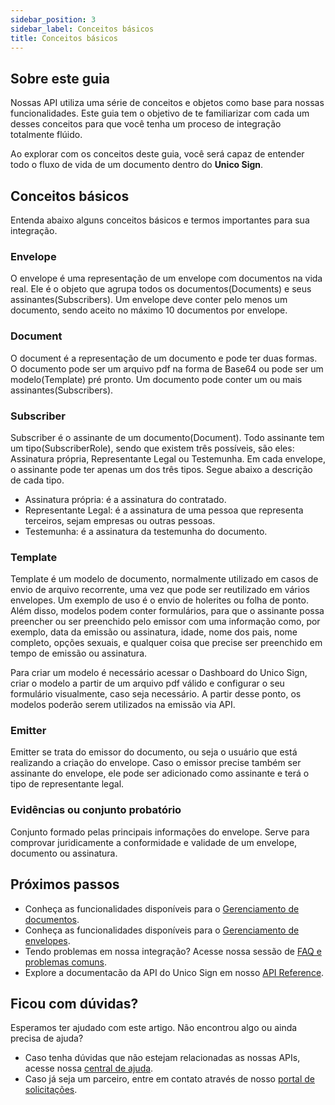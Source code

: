 ```yaml
---
sidebar_position: 3
sidebar_label: Conceitos básicos
title: Conceitos básicos
---
```


## Sobre este guia

Nossas API utiliza uma série de conceitos e objetos como base para nossas funcionalidades. Este guia tem o objetivo de te familiarizar com cada um desses conceitos para que você tenha um proceso de integração totalmente flúido.

Ao explorar com os conceitos deste guia, você será capaz de entender todo o fluxo de vida de um documento dentro do **Unico Sign**.

## Conceitos básicos

Entenda abaixo alguns conceitos básicos e termos importantes para sua integração.

### Envelope

O envelope é uma representação de um envelope com documentos na vida real. Ele é o objeto que agrupa todos os documentos(Documents) e seus assinantes(Subscribers). Um envelope deve conter pelo menos um documento, sendo aceito no máximo 10 documentos por envelope.

### Document

O document é a representação de um documento e pode ter duas formas. O documento pode ser um arquivo pdf na forma de Base64 ou pode ser um modelo(Template) pré pronto. Um documento pode conter um ou mais assinantes(Subscribers).

### Subscriber

Subscriber é o assinante de um documento(Document). Todo assinante tem um tipo(SubscriberRole), sendo que existem três possíveis, são eles: Assinatura própria, Representante Legal ou Testemunha. Em cada envelope, o assinante pode ter apenas um dos três tipos. Segue abaixo a descrição de cada tipo.

- Assinatura própria: é a assinatura do contratado.
- Representante Legal: é a assinatura de uma pessoa que representa terceiros, sejam empresas ou outras pessoas.
- Testemunha: é a assinatura da testemunha do documento.

### Template

Template é um modelo de documento, normalmente utilizado em casos de envio de arquivo recorrente, uma vez que pode ser reutilizado em vários envelopes. Um exemplo de uso é o envio de holerites ou folha de ponto. Além disso, modelos podem conter formulários, para que o assinante possa preencher ou ser preenchido pelo emissor com uma informação como, por exemplo, data da emissão ou assinatura, idade, nome dos pais, nome completo, opções sexuais, e qualquer coisa que precise ser preenchido em tempo de emissão ou assinatura.

Para criar um modelo é necessário acessar o Dashboard do Unico Sign, criar o modelo a partir de um arquivo pdf válido e configurar o seu formulário visualmente, caso seja necessário. A partir desse ponto, os modelos poderão serem utilizados na emissão via API.

### Emitter

Emitter se trata do emissor do documento, ou seja o usuário que está realizando a criação do envelope. Caso o emissor precise também ser assinante do envelope, ele pode ser adicionado como assinante e terá o tipo de representante legal.

### Evidências ou conjunto probatório

Conjunto formado pelas principais informações do envelope. Serve para comprovar juridicamente a conformidade e validade de um envelope, documento ou assinatura.

## Próximos passos

- Conheça as funcionalidades disponíveis para o [Gerenciamento de documentos](/docs/category/gerenciando-documentos).
- Conheça as funcionalidades disponíveis para o [Gerenciamento de envelopes](/docs/category/gerenciando-envelopes).
- Tendo problemas em nossa integração? Acesse nossa sessão de [FAQ e problemas comuns](/FAQ).
- Explore a documentacão da API do Unico Sign em nosso [API Reference](#).

## Ficou com dúvidas?

Esperamos ter ajudado com este artigo. Não encontrou algo ou ainda precisa de ajuda? 

- Caso tenha dúvidas que não estejam relacionadas as nossas APIs, acesse nossa [central de ajuda](https://ajuda.unico.io/hc/pt-br/categories/360003086372-Unico-Sign).
- Caso já seja um parceiro, entre em contato através de nosso [portal de solicitações](https://ajuda.unico.io/hc/pt-br/requests/new).